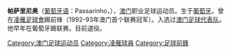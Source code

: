 {{BLP unsourced|date=September 2008}}
{{Football player infobox |
  playername = Carlos Passarinho|
  fullname = Passarinho Carlos Alberto Loução|
  nickname = |
  height = 1.71 m |
  dateofbirth = {{Birth date and age|1966|4|7|df=y}} |
  cityofbirth = Amora |
  countryofbirth = [[葡萄牙|葡萄牙]] |
  currentclub  =  |
  position = [[前锋_(足球)|前鋒]] |
  number = 7 |
  youthyears = |
  youthclubs = |
  years =  1993-98- |
  clubs =  [[凌雁足球會|凌雁]] | 
  caps(goals) = ? (?)<br />? (?)<br />? (?) |
  nationalyears = 1993-98 |
  nationalteam = [[澳门足球代表队|澳门足球代表队]] |
  nationalcaps(goals) = 10 (?) |
  ntupdate = |
  pcupdate = |
}}

'''帕萨里尼奥'''（[[葡萄牙语|葡萄牙语]]：Passarinho，{{bd|1966年|4月7日|||}}），[[澳门|澳门]]职业足球运动员。生于[[葡萄牙|葡萄牙]]。曾在[[凌雁足球會|凌雁足球會]]踢前锋（1992-93年澳门首个联赛冠军）。入选过[[澳门足球代表队|澳门足球代表队]]。他早年在葡萄牙踢联赛。目前退役。

{{start box}}
{{succession box
| title=[[亚洲俱乐部杯1993-94|亚洲俱乐部杯1993-94]] 
Preliminary Round (1993年9月18日，沈阳) <br />辽宁FC （中国）-凌雁足球會（澳门） <br /> *Man of the Match Award*
| before=''RSSSF Archive''
| after=Rec.Sport.Soccer Statistics Foundation
| years=1993
}}
{{end box}}

{{DEFAULTSORT:Passarinho, , Carlos}}

[[Category:澳门足球运动员|Category:澳门足球运动员]]
[[Category:凌雁球員|Category:凌雁球員]]
[[Category:足球前鋒|Category:足球前鋒]]